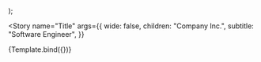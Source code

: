 


<!--👇 The title prop determines where your story goes in the story list -->

<Meta title="@cv/components/texts" component={Component} />

<!--👇 We create a “template” of how args map to rendering -->

  <PaperPreview wide={wide}>
    <Component {...args} />
  </PaperPreview>
);

<!-- 👇 The args you need here will depend on your component -->

<Story
  name="Title"
  args={{
    wide: false,
    children: "Company Inc.",
    subtitle: "Software Engineer",
  }}
>
  {Template.bind({})}
</Story>
